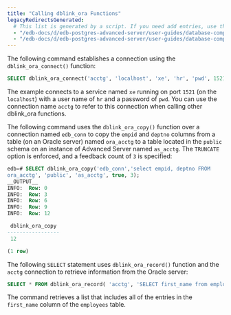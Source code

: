 ```yaml
---
title: "Calling dblink_ora Functions"
legacyRedirectsGenerated:
  # This list is generated by a script. If you need add entries, use the `legacyRedirects` key.
  - "/edb-docs/d/edb-postgres-advanced-server/user-guides/database-compatibility-for-oracle-developers-guide/9.6/Database_Compatibility_for_Oracle_Developers_Guide_v9.6.1.125.html"
  - "/edb-docs/d/edb-postgres-advanced-server/user-guides/database-compatibility-for-oracle-developers-guide/9.5/Database_Compatibility_for_Oracle_Developers_Guide.1.355.html"
---
```


<div id="calling_dblink_ora_functions" class="registered_link"></div>

The following command establishes a connection using the `dblink_ora_connect()` function:

```sql
SELECT dblink_ora_connect('acctg', 'localhost', 'xe', 'hr', 'pwd', 1521);
```

The example connects to a service named `xe` running on port `1521` (on the `localhost`) with a user name of `hr` and a password of `pwd`. You can use the connection name `acctg` to refer to this connection when calling other dblink_ora functions.

The following command uses the `dblink_ora_copy()` function over a connection named `edb_conn` to copy the `empid` and `deptno` columns from a table (on an Oracle server) named `ora_acctg` to a table located in the `public` schema on an instance of Advanced Server named `as_acctg`. The `TRUNCATE` option is enforced, and a feedback count of `3` is specified:

```sql
edb=# SELECT dblink_ora_copy('edb_conn','select empid, deptno FROM
ora_acctg', 'public', 'as_acctg', true, 3);
__OUTPUT__
INFO:  Row: 0
INFO:  Row: 3
INFO:  Row: 6
INFO:  Row: 9
INFO:  Row: 12

 dblink_ora_copy
-----------------
 12

(1 row)
```

The following `SELECT` statement uses `dblink_ora_record()` function and the `acctg` connection to retrieve information from the Oracle server:

```sql
SELECT * FROM dblink_ora_record( 'acctg', 'SELECT first_name from employees') AS t1(id VARCHAR);
```

The command retrieves a list that includes all of the entries in the `first_name` column of the `employees` table.
